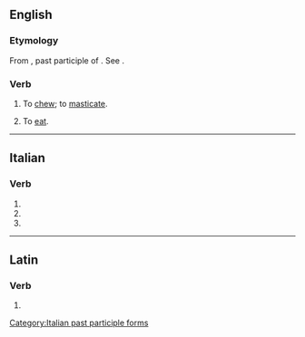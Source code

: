 ==English==

===Etymology===
From {{etyl|la|en}} {{lena}} {{m|la|manducatus}}, past participle of {{m|la|manducare||to chew}}. See {{m|en|manger}}.

===Verb===
{{en-verb|manducates|manducating|manducated}}

# {{lb|en|literary}} To [[chew]]; to [[masticate]].
# {{lb|en|literary}} To [[eat]].
#: {{rfquotek|en|Jeremy Taylor}}

----

==Italian==

===Verb===
{{head|it|verb form}}

# {{inflection of|it|manducare||2|p|pres|indc}}
# {{inflection of|it|manducare||2|p|impr}}
# {{feminine plural of|it|manducato}}

[[Category:Italian past participle forms]]

----

==Latin==

===Verb===
{{la-verb-form|mandūcāte}}

# {{inflection of|la|mandūcō||2|p|pres|actv|impr}}